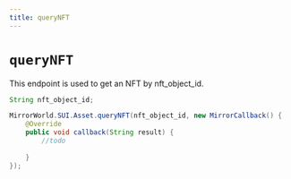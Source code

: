 ```yaml
---
title: queryNFT
---
```


# `queryNFT`
This endpoint is used to get an NFT by nft_object_id.

```java
String nft_object_id;

MirrorWorld.SUI.Asset.queryNFT(nft_object_id, new MirrorCallback() {
    @Override
    public void callback(String result) {
        //todo
        
    }
});
```
